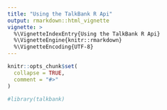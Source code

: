 ```yaml
---
title: "Using the TalkBank R Api"
output: rmarkdown::html_vignette
vignette: >
  %\VignetteIndexEntry{Using the TalkBank R Api}
  %\VignetteEngine{knitr::rmarkdown}
  %\VignetteEncoding{UTF-8}
---
```


```r
knitr::opts_chunk$set(
  collapse = TRUE,
  comment = "#>"
)
```

```r
#library(talkbank)
```
